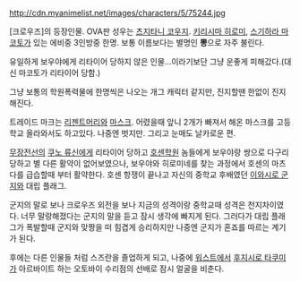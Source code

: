 http://cdn.myanimelist.net/images/characters/5/75244.jpg

[크로우즈]의 등장인물. OVA판 성우는 [[츠지타니 코우지]]. [[키리시마 히로미]], [[스기하라 마코토]]가 있는 에비중 3인방중 한명. 보통 이름보다는 별명인 '''뽕'''으로 자주 불린다.

유일하게 보우야에게 리타이어 당하지 않은 인물...이라기보단 그냥 운좋게 피해갔다.(대신 마코토가 리타이어 당함.)

그냥 보통의 학원폭력물에 한명씩은 나오는 개그 캐릭터 같지만, 진지할땐 한없이 진지해진다.

트레이드 마크는 [[리젠트]]머리와 [[마스크]]. 어렸을때 앞니 2개가 빠져서 해온 마스크를 고등학교 올라와서도 하고있다. 나중엔 벗지만. 그리고 눈매도 날카로운 편.

[[무장전선]]의 [[쿠노 류신]]에게 리타이어 당하고 [[호센학원]] 놈들에게 보우야랑 쌍으로 다구리당하고 별 다른 활약이 없어보였으나, 보우야와 히로미네를 찾는 과정에서 호센의 마츠다를 급습할때 부터 활약한다. 호센 항쟁이 끝나고 자신의 중학교 후배였던 [[이와시로 군지]]와 대립 플래그. 

군지의 말로 보나 크로우즈 외전을 보나 지금의 성격이랑 중학교때 성격은 천지차이였다. 너무 말랑해졌다는 군지의 말을 듣고 잠시 생각에 빠지게 된다. 그러다가 대립 플래그가 폭발할때 군지와 맞짱을 떠 힘겹게 승리하지만 나중엔 군지가 혼죠를 따르는 계기가 된다.

후에는 다른 인물들 처럼 스즈란을 졸업하게 되고, 나중에 [[워스트]]에서 [[후지시로 타쿠미]]가 아르바이트 하는 오토바이 수리점의 선배로 잠시 얼굴을 비춘다.

